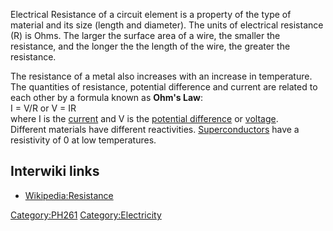  
Electrical Resistance of a circuit element is a property of the type of material and its size (length and diameter).  The units of electrical resistance (R) is Ohms. The larger the surface area of a wire, the smaller the resistance, and the longer the the length of the wire, the greater the resistance.

The resistance of a metal also increases with an increase in temperature.
The quantities of resistance, potential difference and current are related to each other by a formula known as '''Ohm's Law''': <br>
I = V/R  or  V = IR <br>

where I is the [[current]] and V is the [[potential difference]] or [[volt]]age.<br>

Different materials have different reactivities. [[Superconductors]] have a resistivity of 0 at low temperatures.

== Interwiki links ==

* [[Wikipedia:Resistance]]

[[Category:PH261]] 
[[Category:Electricity]]